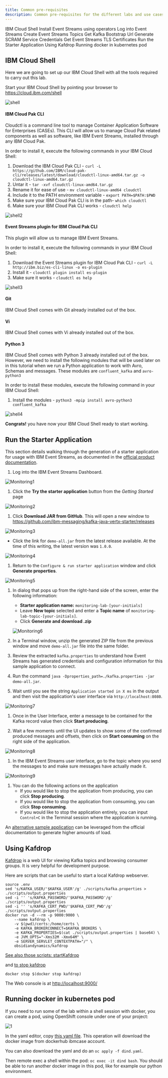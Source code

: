 ```yaml
---
title: Common pre-requisites
description: Common pre-requisites for the different labs and use cases
---
```


<AnchorLinks>
  <AnchorLink>IBM Cloud Shell</AnchorLink>
  <AnchorLink>Install Event Streams using operators</AnchorLink>
  <AnchorLink>Log into Event Streams</AnchorLink>
  <AnchorLink>Create Event Streams Topics</AnchorLink>
  <AnchorLink>Get Kafka Bootstrap Url</AnchorLink>
  <AnchorLink>Generate SCRAM Service Credentials</AnchorLink>
  <AnchorLink>Get Event Streams TLS Certificates</AnchorLink>
  <AnchorLink>Run the Starter Application</AnchorLink>
  <AnchorLink>Using Kafdrop</AnchorLink>
  <AnchorLink>Running docker in kubernetes pod</AnchorLink>
</AnchorLinks>

## IBM Cloud Shell

Here we are going to set up our IBM Cloud Shell with all the tools required to carry out this lab.

Start your IBM Cloud Shell by pointing your browser to <https://cloud.ibm.com/shell>

![shell](./images/shell-v10.png)

#### IBM Cloud Pak CLI

Cloudctl is a command line tool to manage Container Application Software for Enterprises (CASEs). This CLI will allow us to manage Cloud Pak related components as well as software, like IBM Event Streams, installed through any IBM Cloud Pak.

In order to install it, execute the following commands in your IBM Cloud Shell:

1. Download the IBM Cloud Pak CLI - `curl -L https://github.com/IBM/cloud-pak-cli/releases/latest/download/cloudctl-linux-amd64.tar.gz -o cloudctl-linux-amd64.tar.gz`
1. Untar it - `tar -xvf cloudctl-linux-amd64.tar.gz`
1. Rename it for ease of use - `mv cloudctl-linux-amd64 cloudctl`
1. Include it to the PATH environment variable - `export PATH=$PATH:$PWD`
1. Make sure your IBM Cloud Pak CLI is in the path- `which cloudctl`
1. Make sure your IBM Cloud Pak CLI works - `cloudctl help`

![shell2](./images/shell2-v10.png)

#### Event Streams plugin for IBM Cloud Pak CLI

This plugin will allow us to manage IBM Event Streams.

In order to install it, execute the following commands in your IBM Cloud Shell:

1. Download the Event Streams plugin for IBM Cloud Pak CLI - `curl -L http://ibm.biz/es-cli-linux -o es-plugin`
1. Install it - `cloudctl plugin install es-plugin`
1. Make sure it works - `cloudctl es help`

![shell3](./images/shell3-v10.png)

#### Git

IBM Cloud Shell comes with Git already installed out of the box.

#### Vi

IBM Cloud Shell comes with Vi already installed out of the box.

#### Python 3

IBM Cloud Shell comes with Python 3 already installed out of the box. However, we need to install the following modules that will be used later on in this tutorial when we run a Python application to work with Avro, Schemas and messages. These modules are `confluent_kafka` and `avro-python3`

In order to install these modules, execute the following command in your IBM Cloud Shell:

1. Install the modules - `python3 -mpip install avro-python3 confluent_kafka`

![shell4](./images/shell4-v10.png)

**Congrats!** you have now your IBM Cloud Shell ready to start working.


## Run the Starter Application

This section details walking through the generation of a starter application for usage with IBM Event Streams, as documented in the [official product documentation](https://ibm.github.io/event-streams/getting-started/generating-starter-app/).

1. Log into the IBM Event Streams Dashboard.

  ![Monitoring1](./images/monitoring1.png)

1. Click the **Try the starter application** button from the _Getting Started_ page

  ![Monitoring2](./images/monitoring2.png)

1. Click **Download JAR from GitHub**. This will open a new window to <https://github.com/ibm-messaging/kafka-java-vertx-starter/releases>
  
  ![Monitoring3](./images/monitoring3.png)

   - Click the link for `demo-all.jar` from the latest release available. At the time of this writing, the latest version was `1.0.0`.
  
   ![Monitoring4](./images/monitoring4.png)

1. Return to the `Configure & run starter application` window and click **Generate properties**.

  ![Monitoring5](./images/monitoring5.png)

1. In dialog that pops up from the right-hand side of the screen, enter the following information:
   - **Starter application name:** `monitoring-lab-[your-initials]`
   - Leave **New topic** selected and enter a **Topic name** of `monitoring-lab-topic-[your-initials]`.
   - Click **Generate and download .zip**
  
   ![Monitoring6](./images/monitoring6.png)

1. In a Terminal window, unzip the generated ZIP file from the previous window and move `demo-all.jar` file into the same folder.

1. Review the extracted `kafka.properties` to understand how Event Streams has generated credentials and configuration information for this sample application to connect.

1. Run the command `java -Dproperties_path=./kafka.properties -jar demo-all.jar`.

1.  Wait until you see the string `Application started in X ms` in the output and then visit the application's user interface via `http://localhost:8080`.

  ![Monitoring7](./images/monitoring7.png)

1. Once in the User Interface, enter a message to be contained for the Kafka record value then click **Start producing**.

1. Wait a few moments until the UI updates to show some of the confirmed produced messages and offsets, then click on **Start consuming** on the right side of the application.

  ![Monitoring8](./images/monitoring8.png)

1. In the IBM Event Streams user interface, go to the topic where you send the messages to and make sure messages have actually made it.

  ![Monitoring9](./images/monitoring9.png)

1. You can do the following actions on the application
   - If you would like to stop the application from producing, you can click **Stop producing**.
   - If you would like to stop the application from consuming, you can click **Stop consuming**.
   - If you would like to stop the application entirely, you can input `Control+C` in the Terminal session where the application is running.

An [alternative sample application](https://ibm.github.io/event-streams/getting-started/testing-loads/) can be leveraged from the official documentation to generate higher amounts of load.

## Using Kafdrop

[Kafdrop](https://github.com/obsidiandynamics/kafdrop) is a web UI for viewing Kafka topics and browsing consumer groups. It is very helpful for development purpose. 

Here are scripts that can be useful to start a local Kafdrop webserver.

```shell
source .env
sed 's/KAFKA_USER/'$KAFKA_USER'/g' ./scripts/kafka.properties > ./scripts/output.properties
sed -i '' 's/KAFKA_PASSWORD/'$KAFKA_PASSWORD'/g' ./scripts/output.properties
sed -i '' 's/KAFKA_CERT_PWD/'$KAFKA_CERT_PWD'/g' ./scripts/output.properties
docker run -d --rm -p 9000:9000 \
    --name kafdrop \
    -v $(pwd)/certs:/home/certs \
    -e KAFKA_BROKERCONNECT=$KAFKA_BROKERS \
    -e KAFKA_PROPERTIES=$(cat ./scripts/output.properties | base64) \
    -e JVM_OPTS="-Xms32M -Xmx64M" \
    -e SERVER_SERVLET_CONTEXTPATH="/" \
    obsidiandynamics/kafdrop
```

[See also those scripts: startKafdrop](https://raw.githubusercontent.com/ibm-cloud-architecture/refarch-eda-item-inventory/master/scripts/startKafdrop.sh)

and [to stop kafdrop](https://raw.githubusercontent.com/ibm-cloud-architecture/refarch-eda-item-inventory/master/scripts/stopKafdrop.sh)

```shell
docker stop $(docker stop kafdrop)
```

The Web console is at [http://localhost:9000/](http://localhost:9000/)

## Running docker in kubernetes pod

If you need to run some of the lab within a shell session with docker, you can create a pod, using OpenShift console under one of your project:

 ![1](./images/create-pod.png)

In the yaml editor, copy [this yaml file](https://gist.githubusercontent.com/osowski/4c9b6eb8e63b93e97ad6fecd8d9c8ff4/raw/8c2720c572458838942ccdba87271c61d4764671/dind.yaml). This operation will download the docker image from dockerhub ibmcase account.

You can also download the yaml and do an `oc apply -f dind.yaml`.

Then remote exec a shell within the pod: `oc exec -it dind bash`. You should be able to run another docker image in this pod, like for example our python environment.
